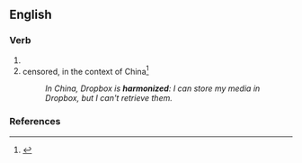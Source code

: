 ==English==

===Verb===
{{head|en|verb form}}

# {{en-past of|harmonize}}
# censored, in the context of China<ref>{{cite-web |title=In Changing China, Being 'Suicided' Or 'Harmonized'|url=http://www.npr.org/templates/story/story.php?storyId=124913011 |accessdate=16 April 2012 |archiveurl=https://web.archive.org/web/20120526174019/http://www.npr.org/templates/story/story.php?storyId=124913011 |archivedate=26 May 2012 }}</ref>
#: ''In China, Dropbox is '''harmonized''': I can store my media in Dropbox, but I can't retrieve them.''

===References===
<references/>